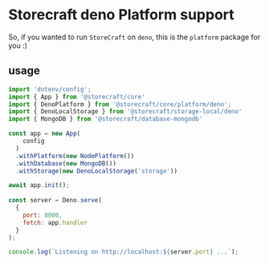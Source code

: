 # **Storecraft** deno Platform support

So, if you wanted to run `StoreCraft` on `deno`, this is the `platform`
package for you :)


## usage

```js
import 'dotenv/config';
import { App } from '@storecraft/core'
import { DenoPlatform } from '@storecraft/core/platform/deno';
import { DenoLocalStorage } from '@storecraft/storage-local/deno'
import { MongoDB } from '@storecraft/database-mongodb'

const app = new App(
    config
  )
  .withPlatform(new NodePlatform())
  .withDatabase(new MongoDB())
  .withStorage(new DenoLocalStorage('storage'))

await app.init();
 
const server = Deno.serve(
  {
    port: 8000,
    fetch: app.handler
  }
);

console.log(`Listening on http://localhost:${server.port} ...`);
```
